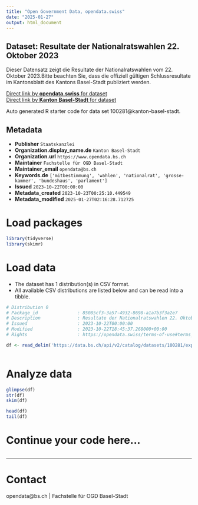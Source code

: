 ```yaml
---
title: "Open Government Data, opendata.swiss"
date: "2025-01-27"
output: html_document
---
```


## Dataset: Resultate der Nationalratswahlen 22. Oktober 2023

Dieser Datensatz zeigt die Resultate der Nationalratswahlen vom 22. Oktober 2023.Bitte beachten Sie, dass die offiziell gültigen Schlussresultate im Kantonsblatt des Kantons Basel-Stadt publiziert werden.

[Direct link by **opendata.swiss** for dataset](https://opendata.swiss/de/dataset/resultate-der-nationalratswahlen-2023)<br>
[Direct link by **Kanton Basel-Stadt** for dataset](https://data.bs.ch/explore/dataset/100281/)

Auto generated R starter code for data set 100281@kanton-basel-stadt.

## Metadata

- **Publisher** `Staatskanzlei`
- **Organization.display_name.de** `Kanton Basel-Stadt`
- **Organization.url** `https://www.opendata.bs.ch`
- **Maintainer** `Fachstelle für OGD Basel-Stadt`
- **Maintainer_email** `opendata@bs.ch`
- **Keywords.de** `['mitbestimmung', 'wahlen', 'nationalrat', 'grosse-kammer', 'bundeshaus', 'parlament']`
- **Issued** `2023-10-22T00:00:00`
- **Metadata_created** `2023-10-23T00:25:10.449549`
- **Metadata_modified** `2025-01-27T02:16:28.712725`


# Load packages

```r

library(tidyverse)
library(skimr)

```

# Load data

-   The dataset has 1 distribution(s) in CSV format.
-   All available CSV distributions are listed below and can be read into a tibble.

```r

# Distribution 0
# Package_id               : 85085cf3-3a57-4932-8698-a1a7b3f3a2e7
# Description              : Resultate der Nationalratswahlen 22. Oktober 2023 (csv)
# Issued                   : 2023-10-22T00:00:00
# Modified                 : 2023-10-22T18:45:37.268000+00:00
# Rights                   : https://opendata.swiss/terms-of-use#terms_by

df <- read_delim('https://data.bs.ch/api/v2/catalog/datasets/100281/exports/csv?use_labels=true')



```

# Analyze data

```r

glimpse(df)
str(df)
skim(df)

head(df)
tail(df)

```

# Continue your code here...

```r

```

------------------------------------------------------------------------

# Contact

opendata@bs.ch | Fachstelle für OGD Basel-Stadt

